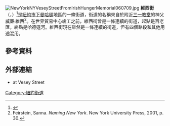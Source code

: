 [[File:NewYorkNYVeseyStreetFromIrishHungerMemorial060709.jpg|thumb]]
'''維西街'''（{{lang-en|Vesey Street}}，{{IPAc-en|v|iː|z|iː}}）<ref>{{cite web |url=http://www.merriam-webster.com/dictionary/vesey |title=Vesey - Definition and More from the Free Merriam-Webster Dictionary |publisher=Merriam-webster.com |date=2012-08-31 |accessdate=2014-05-20 |archive-date=2020-08-07 |archive-url=https://web.archive.org/web/20200807183734/https://www.merriam-webster.com/dictionary/Vesey |dead-url=no }}</ref>是[[紐約市|紐約市]][[下曼哈頓|下曼哈頓]]地區的一條街道，街道的名稱來自於附近[[三一教堂_(紐約)|三一教堂]]的神父[[威廉·維西|威廉·維西]]<ref>Feirstein, Sanna. ''Naming New York''. New York University Press, 2001, p. 30.</ref>。在世界貿易中心竣工之前，維西街曾是一條連續的街道，起點是百老匯，終點是哈德遜河。維西街現在雖然是一條連續的街道，但有四個路段和其他用途混用。
==參考資料==
{{reflist}}
==外部連結==
{{Commons category|Vesey Street (Manhattan)}}
{{attached KML|display=title,inline}}
* {{cite web |title=Washington Street photos |url=http://www.forgotten-ny.com/STREET%20SCENES/washington.street/washington.street.html |deadurl=yes |archiveurl=https://web.archive.org/web/20090310181912/http://www.forgotten-ny.com/STREET%20SCENES/washington.street/washington.street.html |archivedate=2009年3月10日 }} at Vesey Street
[[Category:紐約街道|Category:紐約街道]]